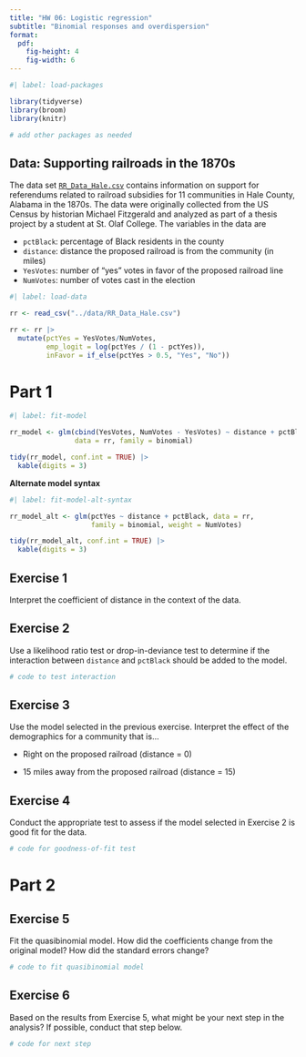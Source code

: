 ```yaml
---
title: "HW 06: Logistic regression"
subtitle: "Binomial responses and overdispersion"
format: 
  pdf:
    fig-height: 4
    fig-width: 6
---
```


```r
#| label: load-packages

library(tidyverse)
library(broom)
library(knitr)

# add other packages as needed
```

## Data: Supporting railroads in the 1870s {.midi}

The data set [`RR_Data_Hale.csv`](data/RR_Data_Hale.csv) contains information on support for referendums related to railroad subsidies for 11 communities in Hale County, Alabama in the 1870s. The data were originally collected from the US Census by historian Michael Fitzgerald and analyzed as part of a thesis project by a student at St. Olaf College. The variables in the data are

-   `pctBlack`: percentage of Black residents in the county
-   `distance`: distance the proposed railroad is from the community (in miles)
-   `YesVotes`: number of "yes" votes in favor of the proposed railroad line
-   `NumVotes`: number of votes cast in the election

```r
#| label: load-data

rr <- read_csv("../data/RR_Data_Hale.csv")

rr <- rr |>
  mutate(pctYes = YesVotes/NumVotes, 
         emp_logit = log(pctYes / (1 - pctYes)), 
         inFavor = if_else(pctYes > 0.5, "Yes", "No"))
```

# Part 1

```r
#| label: fit-model

rr_model <- glm(cbind(YesVotes, NumVotes - YesVotes) ~ distance + pctBlack, 
                data = rr, family = binomial)

tidy(rr_model, conf.int = TRUE) |>
  kable(digits = 3)
```

**Alternate model syntax**

```r
#| label: fit-model-alt-syntax

rr_model_alt <- glm(pctYes ~ distance + pctBlack, data = rr, 
                    family = binomial, weight = NumVotes)

tidy(rr_model_alt, conf.int = TRUE) |>
  kable(digits = 3)
```

::: callout-note
## Exercise 1

Interpret the coefficient of distance in the context of the data.
:::

::: callout-note
## Exercise 2

Use a likelihood ratio test or drop-in-deviance test to determine if the interaction between `distance` and `pctBlack` should be added to the model.
:::

```r
# code to test interaction

```

::: callout-note
## Exercise 3

Use the model selected in the previous exercise. Interpret the effect of the demographics for a community that is...

-   Right on the proposed railroad (distance = 0)

-   15 miles away from the proposed railroad (distance = 15)
:::

::: callout-note
## Exercise 4

Conduct the appropriate test to assess if the model selected in Exercise 2 is good fit for the data.
:::

```r

# code for goodness-of-fit test
```

# Part 2

::: callout-note
## Exercise 5

Fit the quasibinomial model. How did the coefficients change from the original model? How did the standard errors change?
:::

```r

# code to fit quasibinomial model

```

::: callout-note
## Exercise 6

Based on the results from Exercise 5, what might be your next step in the analysis? If possible, conduct that step below.
:::

```r

# code for next step

```
